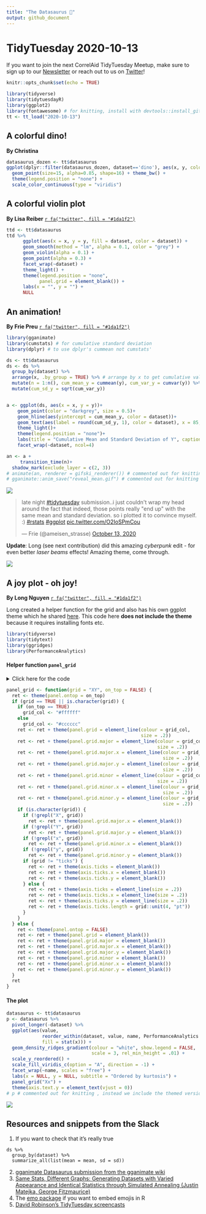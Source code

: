 ```yaml
---
title: "The Datasaurus 🦖"
output: github_document
---
```


# TidyTuesday 2020-10-13

If you want to join the next CorrelAid TidyTuesday Meetup, make sure to sign up to our [Newsletter](https://correlaid.us12.list-manage.com/subscribe?u=b294bf2834adf5d89bdd2dd5a&id=915f3f3eff) or reach out to us on [Twitter](https://twitter.com/CorrelAid)!
```r
knitr::opts_chunk$set(echo = TRUE)

```


```r
library(tidyverse)
library(tidytuesdayR)
library(ggplot2)
library(fontawesome) # for knitting, install with devtools::install_github("rstudio/fontawesome")
tt <- tt_load("2020-10-13")
```
## A colorful dino!
**By Christina**
```r
datasaurus_dozen <- tt$datasaurus
ggplot(dplyr::filter(datasaurus_dozen, dataset=='dino'), aes(x, y, colour=-x)) +
  geom_point(size=15, alpha=0.85, shape=16) + theme_bw() +
  theme(legend.position = "none") +
  scale_color_continuous(type = "viridis")
```

## A colorful violin plot 
**By Lisa Reiber** [`r fa("twitter", fill = "#1da1f2")`](https://twitter.com/lisa_reiber)


```r
ttd <- tt$datasaurus
ttd %>% 
      ggplot(aes(x = x, y = y, fill = dataset, color = dataset)) +
      geom_smooth(method = "lm", alpha = 0.1, color = "grey") +
      geom_violin(alpha = 0.1) +
      geom_point(alpha = 0.3) +
      facet_wrap(~dataset) +
      theme_light() +
      theme(legend.position = "none",
            panel.grid = element_blank()) +
      labs(x = "", y = "") +
      NULL
```

## An animation!
**By Frie Preu** [`r fa("twitter", fill = "#1da1f2")`](https://twitter.com/ameisen_strasse)

```r
library(gganimate)
library(cumstats) # for cumulative standard deviation
library(dplyr) # to use dplyr's cummean not cumstats'
```

```r
ds <- tt$datasaurus
ds <- ds %>% 
  group_by(dataset) %>% 
  arrange(x, .by_group = TRUE) %>% # arrange by x to get cumulative values that we use for the animation
  mutate(n = 1:n(), cum_mean_y = cummean(y), cum_var_y = cumvar(y)) %>% 
  mutate(cum_sd_y = sqrt(cum_var_y))


a <- ggplot(ds, aes(x = x, y = y))+
    geom_point(color = "darkgrey", size = 0.5)+
    geom_hline(aes(yintercept = cum_mean_y, color = dataset))+
    geom_text(aes(label = round(cum_sd_y, 1), color = dataset), x = 85, y = 10, size = 3)+
    theme_light()+
    theme(legend.position = "none")+
    labs(title = "Cumulative Mean and Standard Deviation of Y", caption = "Standard deviation in the bottom right corner of each plot.")+
    facet_wrap(~dataset, ncol=4)

an <- a +
     transition_time(n)+
  shadow_mark(exclude_layer = c(2, 3))
# animate(an, renderer = gifski_renderer()) # commented out for knitting
# gganimate::anim_save("reveal_mean.gif") # commented out for knitting 

```
![](reveal_mean.gif)

<blockquote class="twitter-tweet"><p lang="en" dir="ltr">late night <a href="https://twitter.com/hashtag/tidytuesday?src=hash&amp;ref_src=twsrc%5Etfw">#tidytuesday</a> submission..i just couldn&#39;t wrap my head around the fact that indeed, those points really &quot;end up&quot; with the same mean and standard deviation. so i plotted it to convince myself. :) <a href="https://twitter.com/hashtag/rstats?src=hash&amp;ref_src=twsrc%5Etfw">#rstats</a> <a href="https://twitter.com/hashtag/ggplot?src=hash&amp;ref_src=twsrc%5Etfw">#ggplot</a> <a href="https://t.co/O2IoSPmCou">pic.twitter.com/O2IoSPmCou</a></p>&mdash; Frie (@ameisen_strasse) <a href="https://twitter.com/ameisen_strasse/status/1316133566972125186?ref_src=twsrc%5Etfw">October 13, 2020</a></blockquote> <script async src="https://platform.twitter.com/widgets.js" charset="utf-8"></script> 

**Update**: Long (see next contribution) did this amazing *cyberpunk* edit - for even better _laser beams_ effects! Amazing theme, come through. 


![](reveal_mean_cyberpunk.gif)

## A joy plot - oh joy!
**By Long Nguyen**  [`r fa("twitter", fill = "#1da1f2")`](https://twitter.com/long39ng)


Long created a helper function for the grid and also has his own ggplot theme which he shared [here](https://gist.github.com/long39ng/cb2a438940c5d2d732da3cbf308f7f9a). This code here **does not include the theme** because it requires installing fonts etc. 
```r
library(tidyverse)
library(tidytext)
library(ggridges)
library(PerformanceAnalytics)
```


#### Helper function `panel_grid`
<details><summary>Click here for the code</summary>
```r
panel_grid <- function(grid = "XY", on_top = FALSE) {
  ret <- theme(panel.ontop = on_top)
  if (grid == TRUE || is.character(grid)) {
    if (on_top == TRUE)
      grid_col <- "#ffffff"
    else
      grid_col <- "#cccccc"
    ret <- ret + theme(panel.grid = element_line(colour = grid_col,
                                                 size = .2))
    ret <- ret + theme(panel.grid.major = element_line(colour = grid_col,
                                                       size = .2))
    ret <- ret + theme(panel.grid.major.x = element_line(colour = grid_col,
                                                         size = .2))
    ret <- ret + theme(panel.grid.major.y = element_line(colour = grid_col,
                                                         size = .2))
    ret <- ret + theme(panel.grid.minor = element_line(colour = grid_col,
                                                       size = .2))
    ret <- ret + theme(panel.grid.minor.x = element_line(colour = grid_col,
                                                         size = .2))
    ret <- ret + theme(panel.grid.minor.y = element_line(colour = grid_col,
                                                         size = .2))
    if (is.character(grid)) {
      if (!grepl("X", grid))
        ret <- ret + theme(panel.grid.major.x = element_blank())
      if (!grepl("Y", grid))
        ret <- ret + theme(panel.grid.major.y = element_blank())
      if (!grepl("x", grid))
        ret <- ret + theme(panel.grid.minor.x = element_blank())
      if (!grepl("y", grid))
        ret <- ret + theme(panel.grid.minor.y = element_blank())
      if (grid != "ticks") {
        ret <- ret + theme(axis.ticks = element_blank())
        ret <- ret + theme(axis.ticks.x = element_blank())
        ret <- ret + theme(axis.ticks.y = element_blank())
      } else {
        ret <- ret + theme(axis.ticks = element_line(size = .2))
        ret <- ret + theme(axis.ticks.x = element_line(size = .2))
        ret <- ret + theme(axis.ticks.y = element_line(size = .2))
        ret <- ret + theme(axis.ticks.length = grid::unit(4, "pt"))
      }
    }
  } else {
    ret <- theme(panel.ontop = FALSE)
    ret <- ret + theme(panel.grid = element_blank())
    ret <- ret + theme(panel.grid.major = element_blank())
    ret <- ret + theme(panel.grid.major.x = element_blank())
    ret <- ret + theme(panel.grid.major.y = element_blank())
    ret <- ret + theme(panel.grid.minor = element_blank())
    ret <- ret + theme(panel.grid.minor.x = element_blank())
    ret <- ret + theme(panel.grid.minor.y = element_blank())
  }
  ret
}
```

</details>
```r
panel_grid <- function(grid = "XY", on_top = FALSE) {
  ret <- theme(panel.ontop = on_top)
  if (grid == TRUE || is.character(grid)) {
    if (on_top == TRUE)
      grid_col <- "#ffffff"
    else
      grid_col <- "#cccccc"
    ret <- ret + theme(panel.grid = element_line(colour = grid_col,
                                                 size = .2))
    ret <- ret + theme(panel.grid.major = element_line(colour = grid_col,
                                                       size = .2))
    ret <- ret + theme(panel.grid.major.x = element_line(colour = grid_col,
                                                         size = .2))
    ret <- ret + theme(panel.grid.major.y = element_line(colour = grid_col,
                                                         size = .2))
    ret <- ret + theme(panel.grid.minor = element_line(colour = grid_col,
                                                       size = .2))
    ret <- ret + theme(panel.grid.minor.x = element_line(colour = grid_col,
                                                         size = .2))
    ret <- ret + theme(panel.grid.minor.y = element_line(colour = grid_col,
                                                         size = .2))
    if (is.character(grid)) {
      if (!grepl("X", grid))
        ret <- ret + theme(panel.grid.major.x = element_blank())
      if (!grepl("Y", grid))
        ret <- ret + theme(panel.grid.major.y = element_blank())
      if (!grepl("x", grid))
        ret <- ret + theme(panel.grid.minor.x = element_blank())
      if (!grepl("y", grid))
        ret <- ret + theme(panel.grid.minor.y = element_blank())
      if (grid != "ticks") {
        ret <- ret + theme(axis.ticks = element_blank())
        ret <- ret + theme(axis.ticks.x = element_blank())
        ret <- ret + theme(axis.ticks.y = element_blank())
      } else {
        ret <- ret + theme(axis.ticks = element_line(size = .2))
        ret <- ret + theme(axis.ticks.x = element_line(size = .2))
        ret <- ret + theme(axis.ticks.y = element_line(size = .2))
        ret <- ret + theme(axis.ticks.length = grid::unit(4, "pt"))
      }
    }
  } else {
    ret <- theme(panel.ontop = FALSE)
    ret <- ret + theme(panel.grid = element_blank())
    ret <- ret + theme(panel.grid.major = element_blank())
    ret <- ret + theme(panel.grid.major.x = element_blank())
    ret <- ret + theme(panel.grid.major.y = element_blank())
    ret <- ret + theme(panel.grid.minor = element_blank())
    ret <- ret + theme(panel.grid.minor.x = element_blank())
    ret <- ret + theme(panel.grid.minor.y = element_blank())
  }
  ret
}
```

#### The plot
```r
datasaurus <- tt$datasaurus
p <- datasaurus %>% 
  pivot_longer(-dataset) %>% 
  ggplot(aes(value,
             reorder_within(dataset, value, name, PerformanceAnalytics::kurtosis),
             fill = stat(x))) +
  geom_density_ridges_gradient(colour = "white", show.legend = FALSE,
                               scale = 3, rel_min_height = .01) +
  scale_y_reordered() +
  scale_fill_viridis_c(option = "A", direction = -1) +
  facet_wrap(~name, scales = "free") +
  labs(x = NULL, y = NULL, subtitle = "Ordered by kurtosis") +
  panel_grid("Xx") +
  theme(axis.text.y = element_text(vjust = 0))
# p # commented out for knitting , instead we include the themed version. see the gist for the theme
```

![](long.png)


## Resources and snippets from the Slack
1. If you want to check that it's really true
```
ds %>% 
  group_by(dataset) %>% 
  summarize_all(list(mean = mean, sd = sd)) 
```
2. [gganimate Datasaurus submission from the gganimate wiki](https://github.com/thomasp85/gganimate/wiki/The-Datasaurus-Dozen)
3. [Same Stats, Different Graphs: Generating Datasets with Varied Appearance and Identical Statistics through Simulated Annealing (Justin Matejka, George Fitzmaurice)](https://www.autodesk.com/research/publications/same-stats-different-graphs)
4. The [emo package](https://github.com/hadley/emo) if you want to embed emojis in R
5. [David Robinson's TidyTuesday screencasts](https://www.youtube.com/user/safe4democracy/featured)

